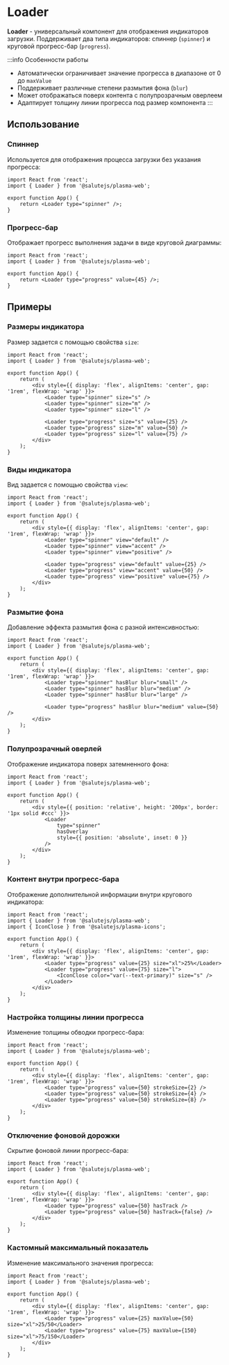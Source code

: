 # Loader


**Loader** - универсальный компонент для отображения индикаторов загрузки. Поддерживает два типа индикаторов: спиннер (`spinner`) и круговой прогресс-бар (`progress`).

<Description name="Loader" />
<PropsTable name="Loader" exclude={['css']} />

:::info Особенности работы
- Автоматически ограничивает значение прогресса в диапазоне от 0 до `maxValue`
- Поддерживает различные степени размытия фона (`blur`)
- Может отображаться поверх контента с полупрозрачным оверлеем
- Адаптирует толщину линии прогресса под размер компонента
:::

## Использование

### Спиннер
Используется для отображения процесса загрузки без указания прогресса:

```tsx live
import React from 'react';
import { Loader } from '@salutejs/plasma-web';

export function App() {
    return <Loader type="spinner" />;
}
```

### Прогресс-бар
Отображает прогресс выполнения задачи в виде круговой диаграммы:

```tsx live
import React from 'react';
import { Loader } from '@salutejs/plasma-web';

export function App() {
    return <Loader type="progress" value={45} />;
}
```

## Примеры

### Размеры индикатора
Размер задается с помощью свойства `size`:

```tsx live
import React from 'react';
import { Loader } from '@salutejs/plasma-web';

export function App() {
    return (
        <div style={{ display: 'flex', alignItems: 'center', gap: '1rem', flexWrap: 'wrap' }}>
            <Loader type="spinner" size="s" />
            <Loader type="spinner" size="m" />
            <Loader type="spinner" size="l" />

            <Loader type="progress" size="s" value={25} />
            <Loader type="progress" size="m" value={50} />
            <Loader type="progress" size="l" value={75} />
        </div>
    );
}
```

### Виды индикатора
Вид задается с помощью свойства `view`:

```tsx live
import React from 'react';
import { Loader } from '@salutejs/plasma-web';

export function App() {
    return (
        <div style={{ display: 'flex', alignItems: 'center', gap: '1rem', flexWrap: 'wrap' }}>
            <Loader type="spinner" view="default" />
            <Loader type="spinner" view="accent" />
            <Loader type="spinner" view="positive" />

            <Loader type="progress" view="default" value={25} />
            <Loader type="progress" view="accent" value={50} />
            <Loader type="progress" view="positive" value={75} />
        </div>
    );
}
```

### Размытие фона
Добавление эффекта размытия фона с разной интенсивностью:

```tsx live
import React from 'react';
import { Loader } from '@salutejs/plasma-web';

export function App() {
    return (
        <div style={{ display: 'flex', alignItems: 'center', gap: '1rem', flexWrap: 'wrap' }}>
            <Loader type="spinner" hasBlur blur="small" />
            <Loader type="spinner" hasBlur blur="medium" />
            <Loader type="spinner" hasBlur blur="large" />

            <Loader type="progress" hasBlur blur="medium" value={50} />
        </div>
    );
}
```

### Полупрозрачный оверлей
Отображение индикатора поверх затемненного фона:

```tsx live
import React from 'react';
import { Loader } from '@salutejs/plasma-web';

export function App() {
    return (
        <div style={{ position: 'relative', height: '200px', border: '1px solid #ccc' }}>
            <Loader
                type="spinner"
                hasOverlay
                style={{ position: 'absolute', inset: 0 }}
            />
        </div>
    );
}
```

### Контент внутри прогресс-бара
Отображение дополнительной информации внутри кругового индикатора:

```tsx live
import React from 'react';
import { Loader } from '@salutejs/plasma-web';
import { IconClose } from '@salutejs/plasma-icons';

export function App() {
    return (
        <div style={{ display: 'flex', alignItems: 'center', gap: '1rem', flexWrap: 'wrap' }}>
            <Loader type="progress" value={25} size="xl">25%</Loader>
            <Loader type="progress" value={75} size="l">
                <IconClose color="var(--text-primary)" size="s" />
            </Loader>
        </div>
    );
}
```

### Настройка толщины линии прогресса
Изменение толщины обводки прогресс-бара:

```tsx live
import React from 'react';
import { Loader } from '@salutejs/plasma-web';

export function App() {
    return (
        <div style={{ display: 'flex', alignItems: 'center', gap: '1rem', flexWrap: 'wrap' }}>
            <Loader type="progress" value={50} strokeSize={2} />
            <Loader type="progress" value={50} strokeSize={4} />
            <Loader type="progress" value={50} strokeSize={8} />
        </div>
    );
}
```

### Отключение фоновой дорожки
Скрытие фоновой линии прогресс-бара:

```tsx live
import React from 'react';
import { Loader } from '@salutejs/plasma-web';

export function App() {
    return (
        <div style={{ display: 'flex', alignItems: 'center', gap: '1rem', flexWrap: 'wrap' }}>
            <Loader type="progress" value={50} hasTrack />
            <Loader type="progress" value={50} hasTrack={false} />
        </div>
    );
}
```

### Кастомный максимальный показатель
Изменение максимального значения прогресса:

```tsx live
import React from 'react';
import { Loader } from '@salutejs/plasma-web';

export function App() {
    return (
        <div style={{ display: 'flex', alignItems: 'center', gap: '1rem', flexWrap: 'wrap' }}>
            <Loader type="progress" value={25} maxValue={50} size="xl">25/50</Loader>
            <Loader type="progress" value={75} maxValue={150} size="xl">75/150</Loader>
        </div>
    );
}
```

